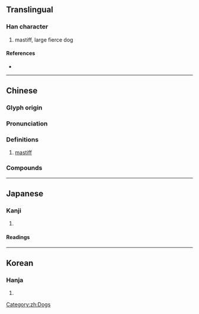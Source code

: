 {{character info}}
==Translingual==

===Han character===
{{Han char|rn=94|rad=犬|as=11|sn=14|four=58430|canj=GKIK,QKIK|ids=⿱敖犬}}

# mastiff, large fierce dog

====References====
* {{Han ref|kx=0718.020|dkj=20646|dj=1129.160|hdz=21364.100|uh=7352|ud=29522|bh=E676|bd=58998}}

----

==Chinese==
{{zh-forms}}

===Glyph origin===
{{Han etym}}

===Pronunciation===
{{zh-pron
|m=áo
|c=ngou4
|mc=y
|oc=y
|ma=
|cat=n
}}

===Definitions===
{{zh-hanzi}}

# [[mastiff]]

===Compounds===
{{zh-der|獒犬}}

----

==Japanese==

===Kanji===
{{ja-kanji|grade=|rs=犬11}}

# {{rfdef|ja|sort=犬11}}

====Readings====
{{ja-readings|on=[[ごう]] (gō)|kun=[[いぬ]] (inu)|nanori=}}

----

==Korean==

===Hanja===
{{ko-hanja|hangeul=오|eumhun=|rv=o|mr=o|y=o}}

# {{rfdef|ko|sort=犬11}}

[[Category:zh:Dogs]]